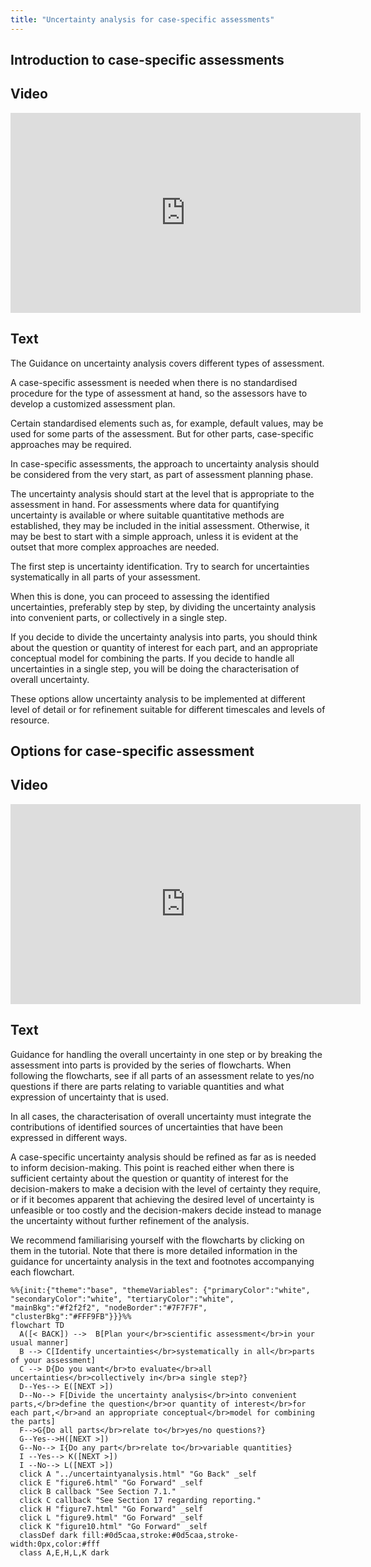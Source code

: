 ```yaml
---
title: "Uncertainty analysis for case-specific assessments"
---
```


## Introduction to case-specific assessments

:::: {.panel-tabset}

## Video

<iframe width="560px" height="320px" allowfullscreen="true" allow="autoplay *" title="Sequence_CA1_IntroCaseSpecific" src="https://lu.instructuremedia.com/embed/80fa6da7-ee3a-4088-a89c-6056079f4578" frameborder="0"></iframe>

## Text

The Guidance on uncertainty analysis covers different types of assessment. 

A case-specific assessment is needed when there is no standardised procedure for the type of assessment at hand, so the assessors have to develop a customized assessment plan. 

Certain standardised elements such as, for example, default values, may be used for some parts of the assessment. But for other parts, case-specific approaches may be required. 

In case-specific assessments, the approach to uncertainty analysis should be considered from the very start, as part of assessment planning phase.

The uncertainty analysis should start at the level that is appropriate to the assessment in hand. For assessments where data for quantifying uncertainty is available or where suitable quantitative methods are established, they may be included in the initial assessment. Otherwise, it may be best to start with a simple approach, unless it is evident at the outset that more complex approaches are needed. 

The first step is uncertainty identification. Try to search for uncertainties systematically in all parts of your assessment.

When this is done, you can proceed to assessing the identified uncertainties, preferably step by step, by dividing the uncertainty analysis into convenient parts, or collectively in a single step. 

If you decide to divide the uncertainty analysis into parts, you should think about the question or quantity of interest for each part, and an appropriate conceptual model for combining the parts.
If you decide to handle all uncertainties in a single step, you will be doing the characterisation of overall uncertainty. 

These options allow uncertainty analysis to be implemented at different level of detail or for refinement suitable for different timescales and levels of resource.

::::



## Options for case-specific assessment

:::: {.panel-tabset}

## Video

<iframe width="560px" height="320px" allowfullscreen="true" allow="autoplay *" title="Sequence_CA2_OptionsCaseSpecific" src="https://lu.instructuremedia.com/embed/4d7e6fe4-0f45-431a-81e5-c5f6fd42dc4a" frameborder="0"></iframe>

## Text

Guidance for handling the overall uncertainty in one step or by breaking the assessment into parts is provided by the series of flowcharts. When following the flowcharts, see
if all parts of an assessment relate to yes/no questions
if there are parts relating to variable quantities 
and what expression of uncertainty that is used. 

In all cases, the characterisation of overall uncertainty must integrate the contributions of identified sources of uncertainties that have been expressed in different ways.

A case-specific uncertainty analysis should be refined as far as is needed to inform decision-making. This point is reached either when there is sufficient certainty about the question or quantity of interest for the decision-makers to make a decision with the level of certainty they require, or if it becomes apparent that achieving the desired level of uncertainty is unfeasible or too costly and the decision-makers decide instead to manage the uncertainty without further refinement of the analysis. 

We recommend familiarising yourself with the flowcharts by clicking on them in the tutorial. Note that there is more detailed information in the guidance for uncertainty analysis in the text and footnotes accompanying each flowchart.

::::

:::{.column-page-inset}
```mermaid
%%{init:{"theme":"base", "themeVariables": {"primaryColor":"white", "secondaryColor":"white", "tertiaryColor":"white", "mainBkg":"#f2f2f2", "nodeBorder":"#7F7F7F", "clusterBkg":"#FFF9FB"}}}%%
flowchart TD
  A([< BACK]) -->  B[Plan your</br>scientific assessment</br>in your usual manner]
  B --> C[Identify uncertainties</br>systematically in all</br>parts of your assessment]
  C --> D{Do you want</br>to evaluate</br>all uncertainties</br>collectively in</br>a single step?}
  D--Yes--> E([NEXT >])
  D--No--> F[Divide the uncertainty analysis</br>into convenient parts,</br>define the question</br>or quantity of interest</br>for each part,</br>and an appropriate conceptual</br>model for combining the parts]
  F-->G{Do all parts</br>relate to</br>yes/no questions?}
  G--Yes-->H([NEXT >])
  G--No--> I{Do any part</br>relate to</br>variable quantities}
  I --Yes--> K([NEXT >])
  I --No--> L([NEXT >])
  click A "../uncertaintyanalysis.html" "Go Back" _self
  click E "figure6.html" "Go Forward" _self
  click B callback "See Section 7.1."
  click C callback "See Section 17 regarding reporting."
  click H "figure7.html" "Go Forward" _self
  click L "figure9.html" "Go Forward" _self
  click K "figure10.html" "Go Forward" _self
  classDef dark fill:#0d5caa,stroke:#0d5caa,stroke-width:0px,color:#fff
  class A,E,H,L,K dark
```
:::
